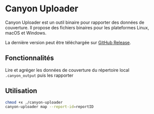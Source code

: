 # Canyon Uploader

Canyon Uploader est un outil binaire pour rapporter des données de couverture. Il propose des fichiers binaires pour les plateformes Linux, macOS et Windows.

La dernière version peut être téléchargée sur [GitHub Release](https://github.com/canyon-project/canyon/releases).

## Fonctionnalités

Lire et agréger les données de couverture du répertoire local `.canyon_output` puis les rapporter

## Utilisation

```bash
chmod +x ./canyon-uploader
canyon-uploader map --report-id=reportID
```
